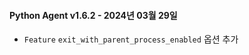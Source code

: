 #### Python Agent v1.6.2 - 2024년 03월 29일

- <code class="Feature">Feature</code> <code>exit_with_parent_process_enabled</code> 옵션 추가
